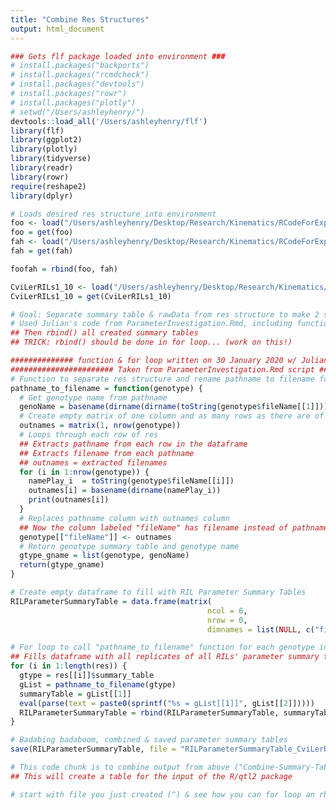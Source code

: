 ```yaml
---
title: "Combine Res Structures"
output: html_document
---
```


```r
### Gets flf package loaded into environment ###
# install.packages("backports")
# install.packages("rcmdcheck")
# install.packages("devtools")
# install.packages("rowr")
# install.packages("plotly")
# setwd("/Users/ashleyhenry/")
devtools::load_all('/Users/ashleyhenry/flf')
library(flf)
library(ggplot2)
library(plotly)
library(tidyverse)
library(readr)
library(rowr)
require(reshape2)
library(dplyr)
```

```r
# Loads desired res structure into environment
foo <- load("/Users/ashleyhenry/Desktop/Research/Kinematics/RCodeForExperiments/res_SlowFastRILs.RData")
foo = get(foo)
fah <- load("/Users/ashleyhenry/Desktop/Research/Kinematics/RCodeForExperiments/res_Cvi_2019vsRILPop.RData")
fah = get(fah)

foofah = rbind(foo, fah)

```


```r
CviLerRILs1_10 <- load("/Users/ashleyhenry/Desktop/Research/Kinematics/RCodeForExperiments/res_CviLer_RILs1-10.RData")
CviLerRILs1_10 = get(CviLerRILs1_10)
```

```r
# Goal: Separate summary table & rawData from res structure to make 2 separate dataframes
# Used Julian's code from ParameterInvestigation.Rmd, including function & for loop [below]
## Then rbind() all created summary tables
## TRICK: rbind() should be done in for loop... (work on this!)

############## function & for loop written on 30 January 2020 w/ Julian's help #############
####################### Taken from ParameterInvestigation.Rmd script #######################
# Function to separate res structure and rename pathname to filename for column "fileName" #
pathname_to_filename = function(genotype) {
  # Get genotype name from pathname
  genoName = basename(dirname(dirname(toString(genotype$fileName[[1]]))))
  # Create empty matrix of one column and as many rows as there are of res structure
  outnames = matrix(1, nrow(genotype))
  # Loops through each row of res
  ## Extracts pathname from each row in the dataframe
  ## Extracts filename from each pathname
  ## outnames = extracted filenames
  for (i in 1:nrow(genotype)) {
    namePlay_i  = toString(genotype$fileName[[i]])
    outnames[i] = basename(dirname(namePlay_i))
    print(outnames[i])
  }
  # Replaces pathname column with outnames column
  ## Now the column labeled "fileName" has filename instead of pathname
  genotype[["fileName"]] <- outnames
  # Return genotype summary table and genotype name
  gtype_gname = list(genotype, genoName)
  return(gtype_gname)
}

# Create empty dataframe to fill with RIL Parameter Summary Tables
RILParameterSummaryTable = data.frame(matrix(
                                            ncol = 6, 
                                            nrow = 0, 
                                            dimnames = list(NULL, c("fileName", "x0", "vf", "k", "n", "mle"))))

# For loop to call "pathname_to_filename" function for each genotype in res
## Fills dataframe with all replicates of all RILs' parameter summary tables
for (i in 1:length(res)) {
  gtype = res[[i]]$summary_table
  gList = pathname_to_filename(gtype)
  summaryTable = gList[[1]]
  eval(parse(text = paste0(sprintf("%s = gList[[1]]", gList[[2]]))))
  RILParameterSummaryTable = rbind(RILParameterSummaryTable, summaryTable)
}

# Badabing badaboom, combined & saved parameter summary tables
save(RILParameterSummaryTable, file = "RILParameterSummaryTable_CviLerRILs1_10.RData")
```

```r
# This code chunk is to combine output from above ("Combine-Summary-Tables-of-Res-Structure")
## This will create a table for the input of the R/qtl2 package

# start with file you just created (^) & see how you can for loop an rbind() function


```









